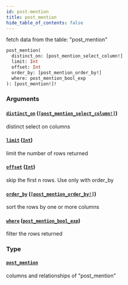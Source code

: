 ```yaml
---
id: post-mention
title: post_mention
hide_table_of_contents: false
---
```


fetch data from the table: "post_mention"

```graphql
post_mention(
  distinct_on: [post_mention_select_column!]
  limit: Int
  offset: Int
  order_by: [post_mention_order_by!]
  where: post_mention_bool_exp
): [post_mention!]!
```

### Arguments

#### [`distinct_on`](#) ([`[post_mention_select_column!]`](../enums/post-mention-select-column))

distinct select on columns

#### [`limit`](#) ([`Int`](../scalars/int))

limit the number of rows returned

#### [`offset`](#) ([`Int`](../scalars/int))

skip the first n rows. Use only with order_by

#### [`order_by`](#) ([`[post_mention_order_by!]`](../inputs/post-mention-order-by))

sort the rows by one or more columns

#### [`where`](#) ([`post_mention_bool_exp`](../inputs/post-mention-bool-exp))

filter the rows returned

### Type

#### [`post_mention`](../objects/post-mention)

columns and relationships of "post_mention"
